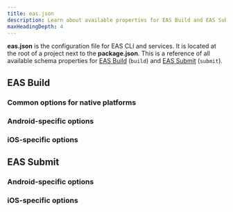 ```yaml
---
title: eas.json
description: Learn about available properties for EAS Build and EAS Submit to configure and override their default behavior from within your project.
maxHeadingDepth: 4
---
```




**eas.json** is the configuration file for EAS CLI and services. It is located at the root of a project next to the **package.json**. This is a reference of all available schema properties for [EAS Build](/build/introduction) (`build`) and [EAS Submit](/submit/introduction) (`submit`).

## EAS Build

### Common options for native platforms

<EasJsonPropertiesTable schema={commonSchema} />

### Android-specific options

<EasJsonPropertiesTable schema={androidSchema} />

### iOS-specific options

<EasJsonPropertiesTable schema={iosSchema} />

## EAS Submit

### Android-specific options

<EasJsonPropertiesTable schema={submitAndroidSchema} />

### iOS-specific options

<EasJsonPropertiesTable schema={submitIosSchema} />
